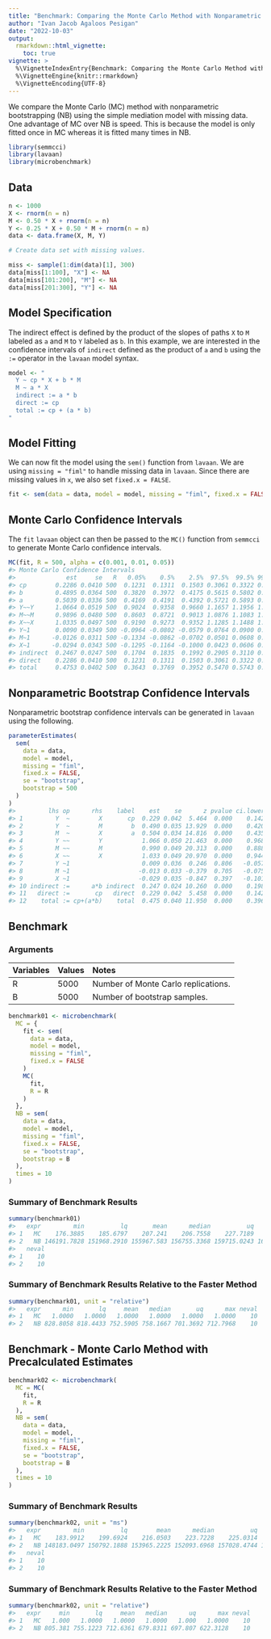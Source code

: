 ```yaml
---
title: "Benchmark: Comparing the Monte Carlo Method with Nonparametric Bootstrapping"
author: "Ivan Jacob Agaloos Pesigan"
date: "2022-10-03"
output:
  rmarkdown::html_vignette:
    toc: true
vignette: >
  %\VignetteIndexEntry{Benchmark: Comparing the Monte Carlo Method with Nonparametric Bootstrapping}
  %\VignetteEngine{knitr::rmarkdown}
  %\VignetteEncoding{UTF-8}
---
```










We compare the Monte Carlo (MC) method with nonparametric bootstrapping (NB) using the simple mediation model with missing data.
One advantage of MC over NB is speed.
This is because the model is only fitted once in MC whereas it is fitted many times in NB.


```r
library(semmcci)
library(lavaan)
library(microbenchmark)
```

## Data


```r
n <- 1000
X <- rnorm(n = n)
M <- 0.50 * X + rnorm(n = n)
Y <- 0.25 * X + 0.50 * M + rnorm(n = n)
data <- data.frame(X, M, Y)

# Create data set with missing values.

miss <- sample(1:dim(data)[1], 300)
data[miss[1:100], "X"] <- NA
data[miss[101:200], "M"] <- NA
data[miss[201:300], "Y"] <- NA
```

## Model Specification

The indirect effect is defined by the product of the slopes
of paths `X` to `M` labeled as `a` and `M` to `Y` labeled as `b`.
In this example, we are interested in the confidence intervals of `indirect`
defined as the product of `a` and `b` using the `:=` operator
in the `lavaan` model syntax.


```r
model <- "
  Y ~ cp * X + b * M
  M ~ a * X
  indirect := a * b
  direct := cp
  total := cp + (a * b)
"
```

## Model Fitting

We can now fit the model using the `sem()` function from `lavaan`.
We are using `missing = "fiml"` to handle missing data in `lavaan`.
Since there are missing values in `x`, we also set `fixed.x = FALSE`.


```r
fit <- sem(data = data, model = model, missing = "fiml", fixed.x = FALSE)
```

## Monte Carlo Confidence Intervals

The `fit` `lavaan` object can then be passed to the `MC()` function from `semmcci`
to generate Monte Carlo confidence intervals.


```r
MC(fit, R = 500, alpha = c(0.001, 0.01, 0.05))
#> Monte Carlo Confidence Intervals
#>              est     se   R   0.05%    0.5%    2.5%  97.5%  99.5% 99.95%
#> cp        0.2286 0.0410 500  0.1231  0.1311  0.1503 0.3061 0.3322 0.3505
#> b         0.4895 0.0364 500  0.3820  0.3972  0.4175 0.5615 0.5802 0.5833
#> a         0.5039 0.0336 500  0.4169  0.4191  0.4392 0.5721 0.5893 0.6028
#> Y~~Y      1.0664 0.0519 500  0.9024  0.9358  0.9660 1.1657 1.1956 1.2016
#> M~~M      0.9896 0.0480 500  0.8603  0.8721  0.9013 1.0876 1.1083 1.1399
#> X~~X      1.0335 0.0497 500  0.9190  0.9273  0.9352 1.1285 1.1488 1.1802
#> Y~1       0.0090 0.0349 500 -0.0964 -0.0802 -0.0579 0.0764 0.0900 0.1142
#> M~1      -0.0126 0.0311 500 -0.1334 -0.0862 -0.0702 0.0501 0.0608 0.0920
#> X~1      -0.0294 0.0343 500 -0.1295 -0.1164 -0.1000 0.0423 0.0606 0.0732
#> indirect  0.2467 0.0247 500  0.1704  0.1835  0.1992 0.2905 0.3110 0.3175
#> direct    0.2286 0.0410 500  0.1231  0.1311  0.1503 0.3061 0.3322 0.3505
#> total     0.4753 0.0402 500  0.3643  0.3769  0.3952 0.5470 0.5743 0.6196
```

## Nonparametric Bootstrap Confidence Intervals

Nonparametric bootstrap confidence intervals can be generated in `lavaan` using the following.


```r
parameterEstimates(
  sem(
    data = data,
    model = model,
    missing = "fiml",
    fixed.x = FALSE,
    se = "bootstrap",
    bootstrap = 500
  )
)
#>         lhs op      rhs    label    est    se      z pvalue ci.lower ci.upper
#> 1         Y  ~        X       cp  0.229 0.042  5.464  0.000    0.142    0.311
#> 2         Y  ~        M        b  0.490 0.035 13.929  0.000    0.420    0.556
#> 3         M  ~        X        a  0.504 0.034 14.816  0.000    0.435    0.566
#> 4         Y ~~        Y           1.066 0.050 21.463  0.000    0.968    1.158
#> 5         M ~~        M           0.990 0.049 20.313  0.000    0.888    1.086
#> 6         X ~~        X           1.033 0.049 20.970  0.000    0.944    1.140
#> 7         Y ~1                    0.009 0.036  0.246  0.806   -0.057    0.081
#> 8         M ~1                   -0.013 0.033 -0.379  0.705   -0.075    0.052
#> 9         X ~1                   -0.029 0.035 -0.847  0.397   -0.101    0.034
#> 10 indirect :=      a*b indirect  0.247 0.024 10.260  0.000    0.198    0.294
#> 11   direct :=       cp   direct  0.229 0.042  5.458  0.000    0.142    0.311
#> 12    total := cp+(a*b)    total  0.475 0.040 11.950  0.000    0.396    0.552
```

## Benchmark

### Arguments




|Variables |Values |Notes                               |
|:---------|:------|:-----------------------------------|
|R         |5000   |Number of Monte Carlo replications. |
|B         |5000   |Number of bootstrap samples.        |




```r
benchmark01 <- microbenchmark(
  MC = {
    fit <- sem(
      data = data,
      model = model,
      missing = "fiml",
      fixed.x = FALSE
    )
    MC(
      fit,
      R = R
    )
  },
  NB = sem(
    data = data,
    model = model,
    missing = "fiml",
    fixed.x = FALSE,
    se = "bootstrap",
    bootstrap = B
  ),
  times = 10
)
```

### Summary of Benchmark Results


```r
summary(benchmark01)
#>   expr         min          lq       mean      median          uq         max
#> 1   MC    176.3885    185.6797    207.241    206.7558    227.7189    232.4513
#> 2   NB 146191.7828 151968.2910 155967.583 156755.3368 159715.0243 165690.5521
#>   neval
#> 1    10
#> 2    10
```

### Summary of Benchmark Results Relative to the Faster Method


```r
summary(benchmark01, unit = "relative")
#>   expr      min       lq     mean   median       uq      max neval
#> 1   MC   1.0000   1.0000   1.0000   1.0000   1.0000   1.0000    10
#> 2   NB 828.8058 818.4433 752.5905 758.1667 701.3692 712.7968    10
```

## Benchmark - Monte Carlo Method with Precalculated Estimates




```r
benchmark02 <- microbenchmark(
  MC = MC(
    fit,
    R = R
  ),
  NB = sem(
    data = data,
    model = model,
    missing = "fiml",
    fixed.x = FALSE,
    se = "bootstrap",
    bootstrap = B
  ),
  times = 10
)
```

### Summary of Benchmark Results


```r
summary(benchmark02, unit = "ms")
#>   expr         min          lq        mean      median          uq         max
#> 1   MC    183.9912    199.6924    216.0503    223.7228    225.0314    261.4742
#> 2   NB 148183.0497 150792.1888 153965.2225 152093.6968 157028.4744 162718.7650
#>   neval
#> 1    10
#> 2    10
```

### Summary of Benchmark Results Relative to the Faster Method


```r
summary(benchmark02, unit = "relative")
#>   expr     min       lq     mean   median      uq      max neval
#> 1   MC   1.000   1.0000   1.0000   1.0000   1.000   1.0000    10
#> 2   NB 805.381 755.1223 712.6361 679.8311 697.807 622.3128    10
```
